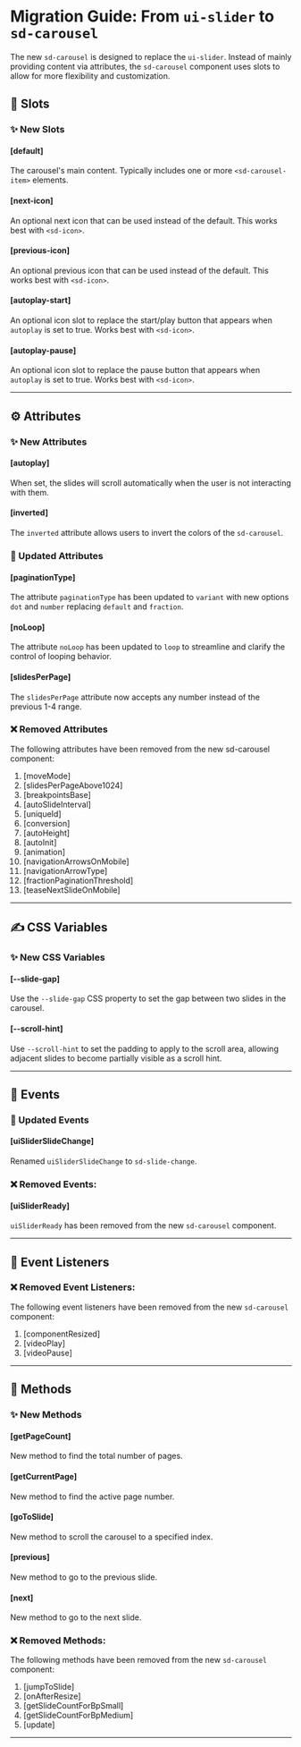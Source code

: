 # Migration Guide: From `ui-slider` to `sd-carousel`

The new `sd-carousel` is designed to replace the `ui-slider`. Instead of mainly providing content via attributes, the `sd-carousel` component uses slots to allow for more flexibility and customization.

## 💾 Slots

### ✨ New Slots

#### [default]

The carousel's main content. Typically includes one or more `<sd-carousel-item>` elements.

#### [next-icon]

An optional next icon that can be used instead of the default. This works best with `<sd-icon>`.

#### [previous-icon]

An optional previous icon that can be used instead of the default. This works best with `<sd-icon>`.

#### [autoplay-start]

An optional icon slot to replace the start/play button that appears when `autoplay` is set to true. Works best with `<sd-icon>`.

#### [autoplay-pause]

An optional icon slot to replace the pause button that appears when `autoplay` is set to true. Works best with `<sd-icon>`.


<hr />

## ⚙️ Attributes

### ✨ New Attributes

#### [autoplay]

When set, the slides will scroll automatically when the user is not interacting with them. 

#### [inverted]

The `inverted` attribute allows users to invert the colors of the `sd-carousel`.

### 🔀 Updated Attributes

#### [paginationType]

The attribute `paginationType` has been updated to `variant` with new options `dot` and `number` replacing `default` and `fraction`.

#### [noLoop]

The attribute `noLoop` has been updated to `loop` to streamline and clarify the control of looping behavior.

#### [slidesPerPage]

The `slidesPerPage` attribute now accepts any number instead of the previous 1-4 range.

### ❌ Removed Attributes

The following attributes have been removed from the new sd-carousel component:

1. [moveMode]
2. [slidesPerPageAbove1024]
3. [breakpointsBase]
4. [autoSlideInterval]
5. [uniqueId]
6. [conversion]
7. [autoHeight]
8. [autoInit]
9. [animation]
10. [navigationArrowsOnMobile]
11. [navigationArrowType]
12. [fractionPaginationThreshold]
13. [teaseNextSlideOnMobile]

<hr />

## ✍️ CSS Variables

### ✨ New CSS Variables

#### [--slide-gap]

Use the `--slide-gap` CSS property to set the gap between two slides in the carousel.

#### [--scroll-hint]

Use `--scroll-hint` to set the padding to apply to the scroll area, allowing adjacent slides to become partially visible as a scroll hint.

<hr />

## 🥳 Events

### 🔄 Updated Events

#### [uiSliderSlideChange]

Renamed `uiSliderSlideChange` to `sd-slide-change`.


### ❌ Removed Events:

#### [uiSliderReady]

`uiSliderReady` has been removed from the new `sd-carousel` component.


<hr />

## 🦻 Event Listeners

### ❌ Removed Event Listeners:

The following event listeners have been removed from the new `sd-carousel` component:

1. [componentResized]
2. [videoPlay]
3. [videoPause]

<hr />

## 🧪 Methods

### ✨ New Methods

#### [getPageCount]

New method to find the total number of pages.

#### [getCurrentPage]

New method to find the active page number.

#### [goToSlide]

New method to scroll the carousel to a specified index.

#### [previous]

New method to go to the previous slide.

#### [next]

New method to go to the next slide.

### ❌ Removed Methods:

The following methods have been removed from the new `sd-carousel` component:

1. [jumpToSlide]
2. [onAfterResize]
3. [getSlideCountForBpSmall]
4. [getSlideCountForBpMedium]
5. [update]

<hr />
